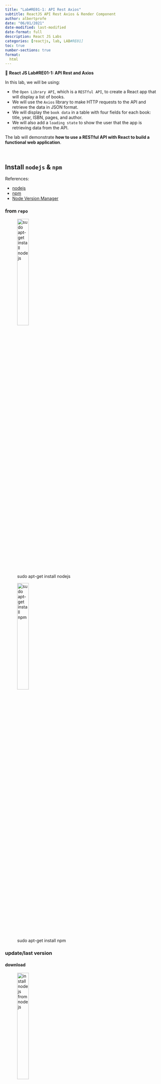 ```yaml
---
title: "Lab#RE01-1: API Rest Axios"
subtitle: ReactJS API Rest Axios & Render Component
author: albertprofe
date: "06/01/2021"
date-modified: last-modified
date-format: full
description: React JS Labs
categories: [reactjs, lab, LAB#RE01]
toc: true
number-sections: true
format:
  html
---
```


::: {.labs}
📘 **React JS Lab#RE01-1: API Rest and Axios**

In this lab, we will be using:

- the ``Open Library API``, which is a ``RESTful API``, to create a React app that will display a list of books.
- We will use the ``Axios`` library to make HTTP requests to the API and retrieve the data in JSON format.
- We will display the ``book data`` in a table with four fields for each book: title, year, ISBN, pages, and author.
- We will also add a ``loading state`` to show the user that the app is retrieving data from the API.


The lab will demonstrate **how to use a RESTful API with React to build a functional web application**.
:::

</br>


## Install `nodejs` & `npm`

References:

- [nodejs](https://nodejs.org/en){.external}
- [npm](https://www.npmjs.com/){.external}
- [Node Version Manager](https://github.com/nvm-sh/nvm?ref=softhints.com#install--update-script){.external}

### from `repo`

![sudo apt-get install nodejs](/images/reactjs/install-nodejs.png){width="30%"}

![sudo apt-get install npm](/images/reactjs/install-npm.png){width="30%"}

### update/last version

#### download

![install nodejs from [nodejs](https://nodejs.org/en){.external}](/images/reactjs/install-nodejs-19.png){width="30%"}

#### terminal

Often the installed Node.js version from the repositories will be outdated. **If you need to upgrade Node.js to the latest version** you can use module `n`.

The module `n` will take care for the upgrade of `Node.js` when it's installed from `PPA`.

Install module `n` by:

::: {.column-margin}
The command `"npm install n -g"` is used to install the `"n"` package globally on a system.

The `"n"` package is a node version manager, which allows you to easily switch between different versions of `Node.js` on your system. With this package, you can install multiple versions of `Node.js` on your system and easily switch between them as needed.

The `"-g"` flag indicates that the package should be installed globally, which means that it will be available to all users on the system, and not just the current user.
:::

```js
npm install n -g
```

Then you can install the `stable` `Node.js` by:

```js
n stable
```

or the `latest`:

```js
n latest
```

### Node Version Manager

"n" and "nvm" are both popular Node.js version managers, but they differ in some key ways.

> "n" is a **simple, lightweight Node.js version manager that is designed to be easy to use and install.** It has a small footprint and allows you to quickly switch between different versions of Node.js using a command-line interface. "n" is also designed to be compatible with other package managers like npm, so you can easily install and manage Node.js modules alongside different versions of Node.js.

> In contrast, "nvm" (Node Version Manager) **is a more complex and feature-rich version manager. It allows you to manage multiple versions of Node.js,** as well as install different versions of npm and use them alongside each Node.js version. It also has more advanced features, such as the ability to specify default Node.js versions and aliases for specific versions.

`nvm` allows you to quickly install and use different versions of node via the command line.

[Node Version Manager](https://github.com/nvm-sh/nvm?ref=softhints.com#install--update-script){.external}


## API Rest

![REST (Representational State Transfer) - Open Library API is a RESTful API](/images/reactjs/openlibrary-logo-tighter.svg){width="30%"}

::: {.column-margin}
An API (Application Programming Interface) is a set of protocols, routines, and tools that allow different software applications to communicate with each other. An API acts as a messenger that takes a request from one application and returns a response back to the requesting application.
:::

``REST (Representational State Transfer)`` is a software architectural style for building web services. It is based on HTTP (Hypertext Transfer Protocol) and is commonly used for creating APIs. A RESTful API allows different software applications to communicate with each other by using HTTP methods like GET, POST, PUT, and DELETE to access and manipulate data.

::: {.column-margin}
An Open API is an API that is publicly available and can be used by developers to build software applications. An Open API typically includes documentation and developer tools to help developers understand how to use the API.
:::


The `Open Library API is a RESTful API` that provides access to the data stored in the Open Library project. The Open Library project aims to create a web page for every book ever published. The API allows developers to retrieve information about books, authors, subjects, and more.

The two ``Open Library API`` **endpoints** we are going to use are:

- [Open Library Books](https://openlibrary.org/dev/docs/api/books)
This endpoint provides documentation for the Open Library Books API. It includes information on how to use the API to search for books, retrieve book details, and access other book-related information.
- [Open Library Books: get 100 books](https://openlibrary.org/search.json?q=*&limit=100)
This endpoint is used to retrieve a list of up to 100 books from the Open Library API. The ``q=* `` parameter is used to search for all books, and the limit=100 parameter limits the results to 100 books. The response data is in JSON format and includes information like the book title, author, publication date, and more.

## Create app


First, let's create a new React app using ``Create React App`` by running the following command in your terminal:

```.js
npx create-react-app books
```

to create a React App named **books**, or

```js
npx create-react-app hola
```

to create a React App named **hola**.

![npx create-react-app books](/images/reactjs/create-react-app.png){width="30%"}

![tree-folder project](/images/reactjs/lab-re-1-project.png){width="50%"}

Once the app is created, navigate into the project folder and install Axios, a popular library for making HTTP requests:

```js
cd books
npm install axios
```

Now, let's create a new component called ``BookList`` that will ``fetch`` and display **the list of books**:

```js
import React, { useState, useEffect } from 'react';
import axios from 'axios';

const BookList = () => {
  const [books, setBooks] = useState([]);
  const [isLoading, setIsLoading] = useState(true);

  useEffect(() => {
    const fetchBooks = async () => {
      
        const response = await axios.get(
          'https://openlibrary.org/search.json?q=*&limit=100'
        );
        const booksData = response.data.docs;
        setBooks(booksData);
        setIsLoading(false);
    
    };
    fetchBooks();
  }, []);

  return (
    <>
    <h1>Books</h1>
      {isLoading ? (
        <p>Loading...</p>
      ) : (
        <ul>
          {books.map((book) => (
            <li key={book.key}>
              <strong>Title:</strong> {book.title} <br />
              <strong>Year:</strong> {book.publish_year} <br />
              <strong>ISBN:</strong> {book.isbn[0]} <br />
              <strong>Pages:</strong> {book.number_of_pages} <br />
              <strong>Author:</strong> {book.author_name}
              </li>
          ))}
        </ul>
      )}
    </>
  );
};

export default BookList;
```


Now, let's add the BookList component to our App component:


```js
import React from "react";
import BookList from "./BookList";

function App() {
  return (
    <>
      <BookList />
    </>
  );
}

export default App;
```

Finally, let's start the development server and see the list of books in our browser:


```js
npm start
```

Open yo browser on ``http://localhost:3000/`` or `` http://localhost:3001/`` if 3000 is occupied.

![render localhost:3001: loading...](/images/reactjs/lab-re-render-2.png){width="50%"}

![render localhost:3001: load books](/images/reactjs/lab-re-1-render.png){width="50%"}


## handle error

```js
import React, { useState, useEffect } from 'react';
import axios from 'axios';

const BookList = () => {
  const [books, setBooks] = useState([]);
  const [isLoading, setIsLoading] = useState(true);
  const [isError, setIsError] = useState(false);

  useEffect(() => {
    const fetchBooks = async () => {
      try {
        const response = await axios.get(
          'https://openlibrary.org/search.json?q=*&limit=100'
        );
        const booksData = response.data.docs;
        setBooks(booksData);
        setIsLoading(false);
      } catch (error) {
        setIsError(true);
        setIsLoading(false);
      }
    };
    fetchBooks();
  }, []);

  return (
    <>
      <h1>Books</h1>
      {isLoading && !isError && <p>Loading...</p>}
      {!isLoading && isError && <p>Error: Could not fetch books</p>}
      {!isLoading && !isError && (
        <ul>
          {books.map((book) => (
            <li key={book.key}>
              <strong>Title:</strong> {book.title} <br />
              <strong>Year:</strong> {book.publish_year} <br />
              <strong>ISBN:</strong> {book.isbn[0]} <br />
              <strong>Pages:</strong> {book.number_of_pages} <br />
              <strong>Author:</strong> {book.author_name}
            </li>
          ))}
        </ul>
      )}
    </>
  );
};

export default BookList;

```

